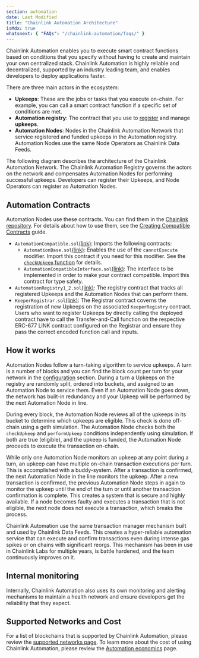 ```yaml
---
section: automation
date: Last Modified
title: "Chainlink Automation Architecture"
isMdx: true
whatsnext: { "FAQs": "/chainlink-automation/faqs/" }
---
```



Chainlink Automation enables you to execute smart contract functions based on conditions that you specify without having to create and maintain your own centralized stack. Chainlink Automation is highly reliable and decentralized, supported by an industry leading team, and enables developers to deploy applications faster.

There are three main actors in the ecosystem:

- **Upkeeps**: These are the jobs or tasks that you execute on-chain. For example, you can call a smart contract function if a specific set of conditions are met.
- **Automation registry**: The contract that you use to [register](/chainlink-automation/register-upkeep) and manage **upkeeps**.
- **Automation Nodes**: Nodes in the Chainlink Automation Network that service registered and funded upkeeps in the Automation registry. Automation Nodes use the same Node Operators as Chainlink Data Feeds.

The following diagram describes the architecture of the Chainlink Automation Network. The Chainlink Automation Registry governs the actors on the network and compensates Automation Nodes for performing successful upkeeps. Developers can register their Upkeeps, and Node Operators can register as Automation Nodes.

<ClickToZoom src="/images/contract-devs/automation/automation-overview.png" />

## Automation Contracts

Automation Nodes use these contracts. You can find them in the [Chainlink repository](https://github.com/smartcontractkit/chainlink/tree/develop/contracts/src/v0.8/automation). For details about how to use them, see the [Creating Compatible Contracts](/chainlink-automation/compatible-contracts) guide.

- `AutomationCompatible.sol`[(link)](https://github.com/smartcontractkit/chainlink/blob/develop/contracts/src/v0.8/automation/AutomationCompatible.sol): Imports the following contracts:
  - `AutomationBase.sol`[(link)](https://github.com/smartcontractkit/chainlink/blob/develop/contracts/src/v0.8/automation/AutomationBase.sol): Enables the use of the `cannotExecute` modifier. Import this contract if you need for this modifier. See the [`checkUpkeep` function](/chainlink-automation/compatible-contracts#checkupkeep-function) for details.
  - `AutomationCompatibleInterface.sol`[(link)](https://github.com/smartcontractkit/chainlink/blob/master/contracts/src/v0.8/interfaces/automation/AutomationCompatibleInterface.sol): The interface to be implemented in order to make your contract compatible. Import this contract for type safety.
- `AutomationRegistry1_2.sol`[(link)](https://github.com/smartcontractkit/chainlink/blob/develop/contracts/src/v0.8/automation/v1_2/KeeperRegistry1_2.sol): The registry contract that tracks all registered Upkeeps and the Automation Nodes that can perform them.
- `KeeperRegistrar.sol`[(link)](https://github.com/smartcontractkit/chainlink/blob/develop/contracts/src/v0.8/automation/v1_2/KeeperRegistrar1_2.sol): The Registrar contract coverns the registration of new Upkeeps on the associated `KeeperRegistry` contract. Users who want to register Upkeeps by directly calling the deployed contract have to call the Transfer-and-Call function on the respective ERC-677 LINK contract configured on the Registrar and ensure they pass the correct encoded function call and inputs.

## How it works

Automation Nodes follow a turn-taking algorithm to service upkeeps. A turn is a number of blocks and you can find the block count per turn for your network in the [configuration](/chainlink-automation/supported-networks/#configurations) section. During a turn a Upkeeps on the registry are randomly split, ordered into buckets, and assigned to an Automation Node to service them. Even if an Automation Node goes down, the network has built-in redundancy and your Upkeep will be performed by the next Automation Node in line.

During every block, the Automation Node reviews all of the upkeeps in its bucket to determine which upkeeps are eligible. This check is done off-chain using a geth simulation. The Automation Node checks both the `checkUpkeep` and `performUpkeep` conditions independently using simulation. If both are true (eligible), and the upkeep is funded, the Automation Node proceeds to execute the transaction on-chain.

While only one Automation Node monitors an upkeep at any point during a turn, an upkeep can have multiple on-chain transaction executions per turn. This is accomplished with a buddy-system. After a transaction is confirmed, the next Automation Node in the line monitors the upkeep. After a new transaction is confirmed, the previous Automation Node steps in again to monitor the upkeep until the end of the turn or until another transaction confirmation is complete. This creates a system that is secure and highly available. If a node becomes faulty and executes a transaction that is not eligible, the next node does not execute a transaction, which breaks the process.

Chainlink Automation use the same transaction manager mechanism built and used by Chainlink Data Feeds. This creates a hyper-reliable automation service that can execute and confirm transactions even during intense gas spikes or on chains with significant reorgs. This mechanism has been in use in Chainlink Labs for multiple years, is battle hardened, and the team continuously improves on it.

## Internal monitoring

Internally, Chainlink Automation also uses its own monitoring and alerting mechanisms to maintain a health network and ensure developers get the reliability that they expect.

## Supported Networks and Cost

For a list of blockchains that is supported by Chainlink Automation, please review the [supported networks page](/chainlink-automation/supported-networks). To learn more about the cost of using Chainlink Automation, please review the [Automation economics](/chainlink-automation/automation-economics) page.
